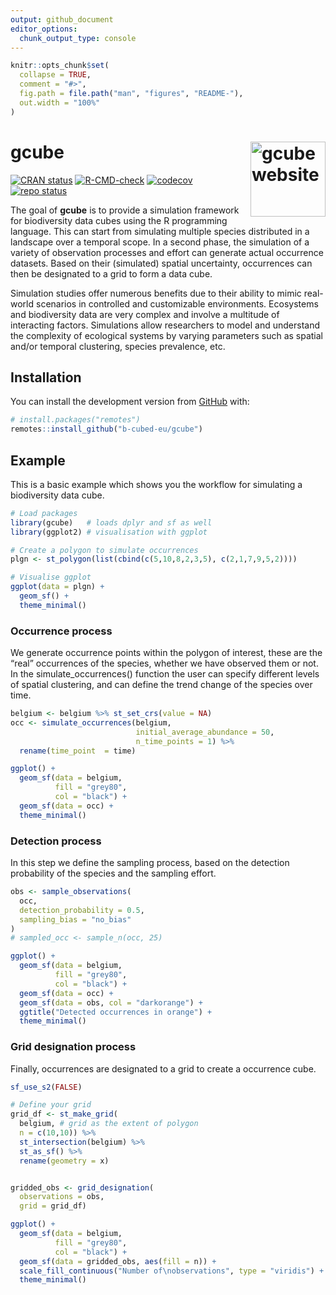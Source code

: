 ```yaml
---
output: github_document
editor_options: 
  chunk_output_type: console
---
```


<!-- README.md is generated from README.Rmd. Please edit that file -->

```r
knitr::opts_chunk$set(
  collapse = TRUE,
  comment = "#>",
  fig.path = file.path("man", "figures", "README-"),
  out.width = "100%"
)
```

# gcube <a href="https://b-cubed-eu.github.io/gcube/"><img src="man/figures/logo.png" alt="gcube website" align="right" height="120"/></a>

<!-- badges: start -->

[![CRAN status](https://www.r-pkg.org/badges/version/gcube)](https://CRAN.R-project.org/package=gcube) [![R-CMD-check](https://github.com/b-cubed-eu/gcube/actions/workflows/R-CMD-check.yaml/badge.svg)](https://github.com/b-cubed-eu/gcube/actions/workflows/R-CMD-check.yaml) [![codecov](https://codecov.io/gh/b-cubed-eu/gcube/branch/main/graph/badge.svg)](https://app.codecov.io/gh/b-cubed-eu/gcube/) [![repo status](https://www.repostatus.org/badges/latest/concept.svg)](https://www.repostatus.org/#concept)

<!-- badges: end -->

The goal of **gcube** is to provide a simulation framework for biodiversity data cubes using the R programming language. This can start from simulating multiple species distributed in a landscape over a temporal scope. In a second phase, the simulation of a variety of observation processes and effort can generate actual occurrence datasets. Based on their (simulated) spatial uncertainty, occurrences can then be designated to a grid to form a data cube.

Simulation studies offer numerous benefits due to their ability to mimic real-world scenarios in controlled and customizable environments. Ecosystems and biodiversity data are very complex and involve a multitude of interacting factors. Simulations allow researchers to model and understand the complexity of ecological systems by varying parameters such as spatial and/or temporal clustering, species prevalence, etc.

## Installation

You can install the development version from [GitHub](https://github.com/) with:

``` r
# install.packages("remotes")
remotes::install_github("b-cubed-eu/gcube")
```

## Example

This is a basic example which shows you the workflow for simulating a biodiversity data cube.


```r
# Load packages
library(gcube)   # loads dplyr and sf as well
library(ggplot2) # visualisation with ggplot

# Create a polygon to simulate occurrences
plgn <- st_polygon(list(cbind(c(5,10,8,2,3,5), c(2,1,7,9,5,2))))

# Visualise ggplot
ggplot(data = plgn) + 
  geom_sf() +
  theme_minimal()
```

### Occurrence process

We generate occurrence points within the polygon of interest, these are the "real" occurrences of the species, whether we have observed them or not. 
In the simulate_occurrences() function the user can specify different levels of spatial clustering, and can define the trend change of the species over time.

```r
belgium <- belgium %>% st_set_crs(value = NA)
occ <- simulate_occurrences(belgium,
                            initial_average_abundance = 50,
                            n_time_points = 1) %>% 
  rename(time_point  = time)

ggplot() + 
  geom_sf(data = belgium, 
          fill = "grey80",
          col = "black") +
  geom_sf(data = occ) +
  theme_minimal()
```

### Detection process

In this step we define the sampling process, based on the detection probability of the species and the sampling effort.

```r
obs <- sample_observations(
  occ,
  detection_probability = 0.5,
  sampling_bias = "no_bias"
)
# sampled_occ <- sample_n(occ, 25)

ggplot() + 
  geom_sf(data = belgium, 
          fill = "grey80",
          col = "black") +
  geom_sf(data = occ) +
  geom_sf(data = obs, col = "darkorange") +
  ggtitle("Detected occurrences in orange") +
  theme_minimal()
```

### Grid designation process

Finally, occurrences are designated to a grid to create a occurrence cube.

```r
sf_use_s2(FALSE)

# Define your grid
grid_df <- st_make_grid(
  belgium, # grid as the extent of polygon
  n = c(10,10)) %>% 
  st_intersection(belgium) %>% 
  st_as_sf() %>% 
  rename(geometry = x)


gridded_obs <- grid_designation(
  observations = obs,
  grid = grid_df)

ggplot() + 
  geom_sf(data = belgium,
          fill = "grey80",
          col = "black") +
  geom_sf(data = gridded_obs, aes(fill = n)) +
  scale_fill_continuous("Number of\nobservations", type = "viridis") +
  theme_minimal()

```
